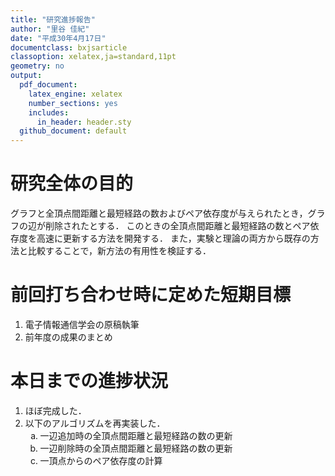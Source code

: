 ```yaml
---
title: "研究進捗報告"
author: "里谷 佳紀"
date: "平成30年4月17日"
documentclass: bxjsarticle
classoption: xelatex,ja=standard,11pt
geometry: no
output:
  pdf_document:
    latex_engine: xelatex
    number_sections: yes
    includes:
      in_header: header.sty
  github_document: default
---
```


# 研究全体の目的
グラフと全頂点間距離と最短経路の数およびペア依存度が与えられたとき，グラフの辺が削除されたとする．
このときの全頂点間距離と最短経路の数とペア依存度を高速に更新する方法を開発する．
また，実験と理論の両方から既存の方法と比較することで，新方法の有用性を検証する．

# 前回打ち合わせ時に定めた短期目標
1. 電子情報通信学会の原稿執筆
2. 前年度の成果のまとめ

# 本日までの進捗状況
1. ほぼ完成した．
2. 以下のアルゴリズムを再実装した．
    a. 一辺追加時の全頂点間距離と最短経路の数の更新
    b. 一辺削除時の全頂点間距離と最短経路の数の更新
    c. 一頂点からのペア依存度の計算
